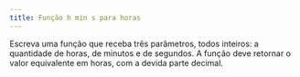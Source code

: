 ```yaml
---
title: Função h min s para horas
---
```

::: {#exr-0049}
Escreva uma função que receba três parâmetros, todos inteiros: a quantidade de horas, de minutos e de segundos. A função deve retornar o valor equivalente em horas, com a devida parte decimal.
:::